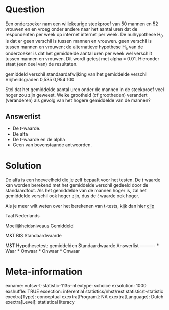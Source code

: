 Question
========
Een onderzoeker nam een willekeurige steekproef van 50 mannen en 52 vrouwen en en vroeg onder andere naar het aantal uren dat de respondenten per week op internet internet per week. De nulhypothese H<sub>0</sub> is dat er geen verschil is tussen mannen en vrouwen. geen verschil is tussen mannen en vrouwen; de alternatieve hypothese H<sub>a</sub> van de onderzoeker is dat het gemiddelde aantal uren per week wel verschilt tussen mannen en vrouwen. Dit wordt getest met alpha = 0.01. Hieronder staat (een deel van) de resultaten.  
  

<tabel> <tbody> <tr class="odd"> <td>gemiddeld verschil</td> <td>standaardafwijking van het gemiddelde verschil</td> <td>Vrijheidsgraden</td> </tr> <tr class="even"> <td>0,535</td> <td>0,954</td> <td>100</td> </tr> </tbody> </table>

  
Stel dat het gemiddelde aantal uren onder de mannen in de steekproef veel hoger zou zijn geweest. Welke grootheid (of grootheden) verandert (veranderen) als gevolg van het hogere gemiddelde van de mannen?

Answerlist
----------
* De *t*-waarde.
* De alfa
* De *t*-waarde en de alpha
* Geen van bovenstaande antwoorden.

Solution
========

De alfa is een hoeveelheid die je zelf bepaalt voor het testen. De *t* waarde kan worden berekend met het gemiddelde verschil gedeeld door de standaardfout. Als het gemiddelde van de mannen hoger is, zal het gemiddelde verschil ook hoger zijn, dus de *t* waarde ook hoger.   
  
Als je meer wilt weten over het berekenen van t-tests, kijk dan hier
[clip](https://www.youtube.com/watch?v=A1lLo-np0KU&index=6&list=PLyLpEs0x9Bnl2e68nd7M6lecUqUNu2Sgn)

Taal Nederlands

Moeilijkheidsniveaus Gemiddeld

M&T BIS Standaardwaarde

M&T Hypothesetest: gemiddelden Standaardwaarde
Answerlist
----------
* Waar
* Onwaar
* Onwaar
* Onwaar

Meta-information
================
exname: vufsw-t-statistic-1135-nl
extype: schoice
exsolution: 1000
exshuffle: TRUE
exsection: inferential statistics/nhst/rest statistic/t-statistic
exextra[Type]: conceptual
exextra[Program]: NA
exextra[Language]: Dutch
exextra[Level]: statistical literacy

